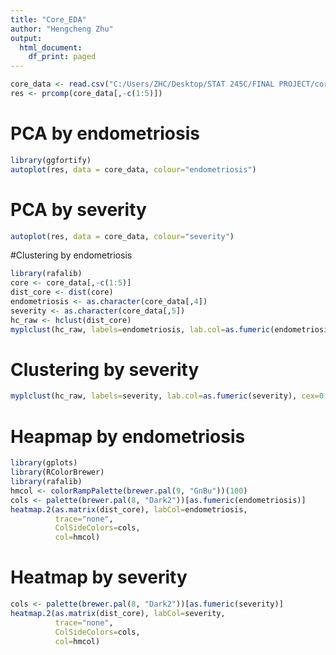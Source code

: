 ---
title: "Core_EDA"
author: "Hengcheng Zhu"
output:
  html_document:
    df_print: paged
---

```{r}
core_data <- read.csv("C:/Users/ZHC/Desktop/STAT 245C/FINAL PROJECT/core_data.csv")
res <- prcomp(core_data[,-c(1:5)])
```
     
# PCA by endometriosis      
```{r message=FALSE, warning=FALSE}
library(ggfortify)
autoplot(res, data = core_data, colour="endometriosis")
```

    
# PCA by severity    
```{r message=FALSE, warning=FALSE}
autoplot(res, data = core_data, colour="severity")
```      
     
#Clustering by endometriosis
```{r message=FALSE, warning=FALSE}
library(rafalib)   
core <- core_data[,-c(1:5)]
dist_core <- dist(core)
endometriosis <- as.character(core_data[,4])
severity <- as.character(core_data[,5])
hc_raw <- hclust(dist_core)
myplclust(hc_raw, labels=endometriosis, lab.col=as.fumeric(endometriosis), cex=0.5)
```       
      
# Clustering by severity      
```{r message=FALSE, warning=FALSE}
myplclust(hc_raw, labels=severity, lab.col=as.fumeric(severity), cex=0.5)
```       
    
      
# Heapmap by endometriosis    
```{r message=FALSE, warning=FALSE}
library(gplots)
library(RColorBrewer) 
library(rafalib)
hmcol <- colorRampPalette(brewer.pal(9, "GnBu"))(100)
cols <- palette(brewer.pal(8, "Dark2"))[as.fumeric(endometriosis)]
heatmap.2(as.matrix(dist_core), labCol=endometriosis,
          trace="none", 
          ColSideColors=cols, 
          col=hmcol)
```
      
# Heatmap by severity     
```{r message=FALSE, warning=FALSE}
cols <- palette(brewer.pal(8, "Dark2"))[as.fumeric(severity)]
heatmap.2(as.matrix(dist_core), labCol=severity,
          trace="none", 
          ColSideColors=cols, 
          col=hmcol)
```    
